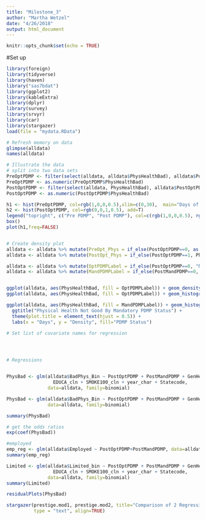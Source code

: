 ```yaml
---
title: "Milestone_3"
author: "Martha Wetzel"
date: "4/26/2018"
output: html_document
---
```


```r
knitr::opts_chunk$set(echo = TRUE)
```


#Set up
```r
library(foreign)  
library(tidyverse)
library(haven)
library("sas7bdat")
library(ggplot2)
library(kableExtra)
library(dplyr)
library(survey)
library(srvyr)
library(car)
library(stargazer)
load(file = "mydata.RData")


```




```r

# Refresh memory on data 
glimpse(alldata)
names(alldata)

# Illustrate the data
# split into two data sets 
PreOptPDMP <- filter(select(alldata, alldata$PhysHealthBad), alldata$PostOptPDMP==1)
PreOptPDMP <- as.numeric(PreOptPDMP$PhysHealthBad)
PostOptPDMP <- filter(select(alldata, PhysHealthBad), alldata$PostOptPDMP==0)
PostOptPDMP <- as.numeric(PostOptPDMP$PhysHealthBad)

h1 <- hist(PreOptPDMP, col=rgb(1,0,0,0.5),xlim=c(0,30),  main="Days of Not Good Health", xlab="Days")
h2 <- hist(PostOptPDMP, col=rgb(0,0,1,0.5), add=T)
legend("topright", c("Pre PDMP", "Post PDMP"), col=c(rgb(1,0,0,0.5), rgb(0,0,1,0.5)), lwd=10)
box()
plot(h1,freq=FALSE)


# Create density plot
alldata <- alldata %>% mutate(PreOpt_Phys = if_else(PostOptPDMP==0, as.integer(PhysHealthBad), NA_integer_))
alldata <- alldata %>% mutate(PostOpt_Phys = if_else(PostOptPDMP==1, PhysHealthBad, NA_real_))

alldata <- alldata %>% mutate(OptPDMPLabel = if_else(PostOptPDMP==0, "No Optional PDMP", "Optional PDMP"))
alldata <- alldata %>% mutate(MandPDMPLabel = if_else(PostMandPDMP==0, "No Mandatory PDMP", "Mandatory PDMP"))


ggplot(alldata, aes(PhysHealthBad, fill = OptPDMPLabel)) + geom_density(alpha = 0.2)
ggplot(alldata, aes(PhysHealthBad, fill = OptPDMPLabel)) + geom_histogram(alpha = 0.5, aes(y = ..density..), position = 'dodge') 

ggplot(alldata, aes(PhysHealthBad, fill = MandPDMPLabel)) + geom_histogram(alpha = 0.5, aes(y = ..density..), position = 'dodge') + 
  ggtitle("Physical Health Not Good By Mandatory PDMP Status") +
  theme(plot.title = element_text(hjust = 0.5)) +
  labs(x = "Days", y = "Density", fill="PDMP Status")

```


```r

# Set list of covariate names for regression 




# Regressions


PhysBad <- glm(alldata$BadPhys_Bin ~ PostOptPDMP + PostMandPDMP + GenHealthFac + MEDCOST_cln + Race_cln + FEMALE + Age  + 
                 EDUCA_cln + SMOKE100_cln + year_char + Statecode,
               data=alldata, family=binomial)

PhysBad <- glm(alldata$BadPhys_Bin ~ PostOptPDMP + PostMandPDMP + GenHealthFac + year_char + Statecode,
               data=alldata, family=binomial)

summary(PhysBad)

# get the odds ratios
exp(coef(PhysBad))

#employed
emp_reg <- glm(alldata$Employed ~ PostOptPDMP+PostMandPDMP, data=alldata, family=binomial)
summary(emp_reg)

Limited <- glm(alldata$Limited_bin ~ PostOptPDMP + PostMandPDMP + GenHealthFac + MEDCOST_cln + Race_cln + FEMALE + Age  + 
                 EDUCA_cln + SMOKE100_cln + year_char + Statecode,
               data=alldata, family=binomial)
summary(Limited)


```


```r

residualPlots(PhysBad)
```


```r
stargazer(prestige.mod1, prestige.mod2, title="Comparison of 2 Regression outputs",
          type = "text", align=TRUE)
```
